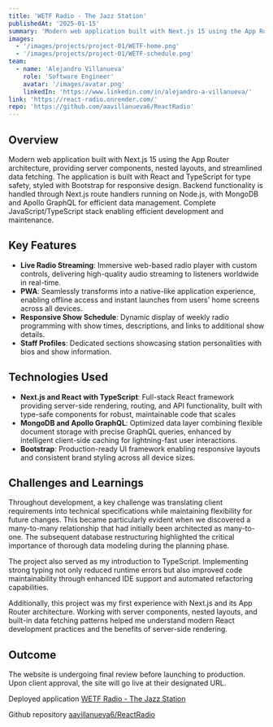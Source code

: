 ```yaml
---
title: 'WETF Radio - The Jazz Station'
publishedAt: '2025-01-15'
summary: 'Modern web application built with Next.js 15 using the App Router architecture, providing server components, nested layouts, and streamlined data fetching. The application is built with React and TypeScript for type safety, styled with Bootstrap for responsive design. Backend functionality is handled through Next.js route handlers running on Node.js, with MongoDB and Apollo GraphQL for efficient data management. Complete JavaScript/TypeScript stack enabling efficient development and maintenance.'
images:
  - '/images/projects/project-01/WETF-home.png'
  - '/images/projects/project-01/WETF-schedule.png'
team:
  - name: 'Alejandro Villanueva'
    role: 'Software Engineer'
    avatar: '/images/avatar.png'
    linkedIn: 'https://www.linkedin.com/in/alejandro-a-villanueva/'
link: 'https://react-radio.onrender.com/'
repo: 'https://github.com/aavillanueva6/ReactRadio'
---
```


## Overview

Modern web application built with Next.js 15 using the App Router architecture, providing server components, nested layouts, and streamlined data fetching. The application is built with React and TypeScript for type safety, styled with Bootstrap for responsive design. Backend functionality is handled through Next.js route handlers running on Node.js, with MongoDB and Apollo GraphQL for efficient data management. Complete JavaScript/TypeScript stack enabling efficient development and maintenance.

## Key Features

- **Live Radio Streaming**: Immersive web-based radio player with custom controls, delivering high-quality audio streaming to listeners worldwide in real-time.
- **PWA**: Seamlessly transforms into a native-like application experience, enabling offline access and instant launches from users' home screens across all devices.
- **Responsive Show Schedule**: Dynamic display of weekly radio programming with show times, descriptions, and links to additional show details.
- **Staff Profiles**: Dedicated sections showcasing station personalities with bios and show information.

## Technologies Used

- **Next.js and React with TypeScript**: Full-stack React framework providing server-side rendering, routing, and API functionality, built with type-safe components for robust, maintainable code that scales
- **MongoDB and Apollo GraphQL**: Optimized data layer combining flexible document storage with precise GraphQL queries, enhanced by intelligent client-side caching for lightning-fast user interactions.
- **Bootstrap**: Production-ready UI framework enabling responsive layouts and consistent brand styling across all device sizes.

## Challenges and Learnings

Throughout development, a key challenge was translating client requirements into technical specifications while maintaining flexibility for future changes. This became particularly evident when we discovered a many-to-many relationship that had initially been architected as many-to-one. The subsequent database restructuring highlighted the critical importance of thorough data modeling during the planning phase.

The project also served as my introduction to TypeScript. Implementing strong typing not only reduced runtime errors but also improved code maintainability through enhanced IDE support and automated refactoring capabilities.

Additionally, this project was my first experience with Next.js and its App Router architecture. Working with server components, nested layouts, and built-in data fetching patterns helped me understand modern React development practices and the benefits of server-side rendering.

## Outcome

The website is undergoing final review before launching to production. Upon client approval, the site will go live at their designated URL.

Deployed application <a href='https://react-radio.onrender.com/' target='_blank' rel='noopener noreferrer'>WETF Radio - The Jazz Station</a>

Github repository <a href='https://github.com/aavillanueva6/ReactRadio' target='_blank' rel='noopener noreferrer'>aavillanueva6/ReactRadio</a>
